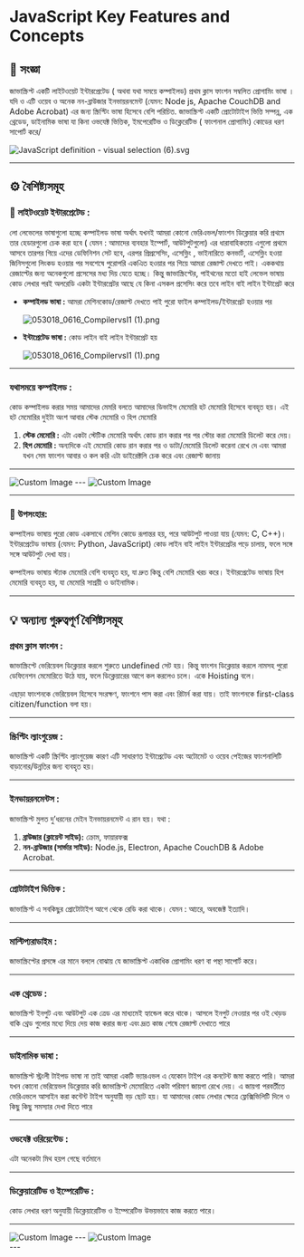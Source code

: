 
# JavaScript Key Features and Concepts





## **🧠 সংজ্ঞা**

জাভাস্ক্রিপ্ট একটি  লাইটওয়েট ইন্টারপ্রেটেড ( অথবা যথা সময়ে কম্পাইলড) প্রথম ক্লাস ফাংশন সম্বলিত  প্রোগামিং ভাষা ।  যদি ও এটি ওয়েব ও অনেক নন-ব্রাউজার ইনভায়রনমেন্ট (যেমন: Node js, Apache CouchDB and Adobe Acrobat)  এর জন্য স্ক্রিপ্টিং ভাষা হিসেবে বেশি পরিচিত. জাভাস্ক্রিপ্ট একটি প্রোটোটাইপ ভিত্তি সম্পন্ন,  এক থ্রেডেড, ডাইনামিক ভাষা যা কিনা ওভযেক্ট ভিত্তিক, ইমপেরেটিভ ও ডিক্লেরেটিভ ( ফাংশনাল প্রোগামিং) কোডের ধরণ সাপোর্ট করে/

![JavaScript definition - visual selection (6).svg](./JavaScript_definition_-_visual_selection_(6).svg)

---

## **⚙️ বৈশিষ্ট্যসমূহ**

### 🔹 **লাইটওয়েট ইন্টারপ্রেটেড :**

লো লেভেলের ভাষাগুলো হচ্ছে কম্পাইলড ভাষা অর্থাৎ যখনই আমরা কোনো ভেরিএভল/ফাংশন  ডিক্লেয়ার করি প্রথমে তার হেডারগুলো চেক করা হবে ( যেমন : আমাদের ব্যবহার ইম্পোর্ট, আউটপুটগুলো) এর ধারাবাহিকতায় এগুলো প্রথমে আসবে তারপর গিয়ে এদের ডেফিনিশন সেট হবে, এরপর প্রিপ্রসেসিং, এসেভ্লিং , ভাইনারিতে কনভার্ট,  এসেভ্লিং হওয়া জিনিসগুলো লিংকড হওয়ার পর সবশেষে পুরোপরি একএিত হওয়ার পর গিয়ে আমরা রেজাল্ট দেখতে পাই।  এককথায় রেজাল্টের জন্য অনেকগুলো প্রসেসের মধ্য দিয় যেতে হচ্ছে। কিন্তু জাভাস্ক্রিপ্টের, পাইথনের মতো হাই লেভেল ভাষায় কোড লেখার পরই অলরেডি একটা ইন্টারপ্রেটর আছে যে কিনা এসকল প্রসেসিং করে তবে লাইন বাই লাইন ইন্টাপ্রেট করে

- **কম্পাইলড ভাষা :** আমরা মেশিনকোড/রেজাল্ট দেখতে পাই পুরো ফাইল কম্পাইলড/ইন্টারপ্রেট হওয়ার পর
    
    ![053018_0616_CompilervsI1 (1).png](./b45bbdb1-4a1d-4be9-bbe5-26793bad8dfa.png)
    
- **ইন্টাপ্রেটেড ভাষা :** কোড লাইন বাই লাইন ইন্টারপ্রেট হয়
    
    ![053018_0616_CompilervsI1 (1).png](./8e1e087b-40e9-4783-ae2f-6840ef59628d.png)
    

---

###  **যথাসময়ে কম্পাইলড :**

কোড কম্পাইলড করার সময় আমাদের মেমরি বলতে আমাদের ডিভাইস মেমোরি হট মেমোরি হিসেবে ব্যবহৃত হয়। এই হট মেমোরির দুইটা অংশ আবার স্টেক মেমোরি ও হিপ মেমোরি

1. **স্টেক মেমোরি :** এটা একটা স্টেটিক মেমোরি অর্থাৎ কোড রান করার পর পর স্টোর করা মেমোরি ডিলেট করে দেয়।
2. **হিপ মেমোরি :** অন্যদিকে এই মেমোরি কোড রান করার পর ও ডাটা/মেমোরি ডিলেট করেনা রেখে দে এবং আমরা যখন সেম ফাংশন আবার ও কল করি এটা ডাইরেক্টলি চেক করে এবং রেজাল্ট জানায়
---

<div className=' flex flex-col lg:flex-row justify-between gap-5 lg:gap-0'>
<Image src={MemoryChart} alt="Custom Image" height={10000} className='  w-full lg:w-[49%]' />
---
<Image src={JsExecution} alt="Custom Image"height={100000} className='  w-full lg:w-[49%]' /></div>



---

### 🧾 **উপসংহার:**

কম্পাইলড ভাষায় পুরো কোড একসাথে মেশিন কোডে রূপান্তর হয়, পরে আউটপুট পাওয়া যায় (যেমন: C, C++)। ইন্টারপ্রেটেড ভাষায় (যেমন: Python, JavaScript) কোড লাইন বাই লাইন ইন্টারপ্রেটর পড়ে চালায়, ফলে সঙ্গে সঙ্গে আউটপুট দেখা যায়।

কম্পাইলড ভাষায় স্ট্যাক মেমোরি বেশি ব্যবহৃত হয়, যা দ্রুত কিন্তু বেশি মেমোরি খরচ করে। ইন্টারপ্রেটেড ভাষায় হিপ মেমোরি ব্যবহৃত হয়, যা মেমোরি সাশ্রয়ী ও ডাইনামিক।

---

## **💡 অন্যান্য গুরুত্বপূর্ণ বৈশিষ্ট্যসমূহ**



### **প্রথম ক্লাস ফাংশন :**

জাভাস্ক্রিপ্টে ভেরিয়েবল ডিক্লেয়ার করলে শুরুতে undefined সেট হয়। কিন্তু ফাংশন ডিক্লেয়ার করলে নামসহ পুরো ডেফিনেশন মেমোরিতে উঠে যায়, ফলে ডিক্লেয়ারের আগে কল করলেও চলে। একে Hoisting বলে।

এছাড়া ফাংশনকে ভেরিয়েবল হিসেবে সংরক্ষণ, ফাংশনে পাস করা এবং রিটার্ন করা যায়। তাই ফাংশনকে first-class citizen/function বলা হয়।

---

### **স্ক্রিপ্টিং ল্যাংগুয়েজ :**

জাভাস্ক্রিপ্ট একটি স্ক্রিপ্টিং ল্যাংগুয়েজ কারণ এটি সাধারণত ইন্টাপ্রেটেড এবং অটোমেট ও ওয়েব পেইজের ফাংশনালিটি বাড়ানোর/উন্নতির জন্য ব্যবহৃত হয়।

---

### **ইনভায়রনমেন্টস :**

জাভাস্ক্রিপ্ট মুলত দু’ধরনের মেইন ইনভায়রনমেন্ট এ রান হয়।  যথা :

1. **ব্রাউজার (ক্লায়েন্ট সাইড):** ক্রোম, ফায়ারফক্স
2. **নন-ব্রাউজার (সার্ভার সাইড):** Node.js, Electron, Apache CouchDB & Adobe Acrobat.

---

### **প্রোটাটাইপ ভিত্তিক :**

জাভাস্ক্রিপ্ট এ সবকিছুর প্রোটোটাইপ আগে থেকে রেডি করা থাকে।  যেমন : আ্যরে, অবজেক্ট ইত্যাদি।

---

### **মাল্টিপ্যরাডাইম :**

জাভাস্ক্রিপ্টের প্রসঙ্গে এর মানে বললে বোঝায় যে জাভাস্ক্রিপ্ট একাধিক প্রোগামিং ধরণ বা পন্থা সাপোর্ট করে।

---

### **এক থ্রেডেড :**

জাভাস্ক্রিপ্ট ইনপুট এবং আউটপুট এক ত্রেড এর মাধ্যমেই হ্যান্ডেল করে থাকে। আসলে ইনপুট নেওয়ার পর ওই থেড়ড বাকি থ্রেড গুলোর মধ্যে দিয়ে দেয় কাজ করার জন্য এবং দ্রূত কাজ শেষে রেজাল্ট দেখাতে পারে

---

### **ডাইনামিক ভাষা :**

জাভাস্ক্রিপ্ট স্ট্রংলী টাইপড ভাষা না তাই আমরা একটি ভ্যারএভল এ যেকোন টাইপ এর কনটেন্ট জমা করতে পারি। আমরা যখন কোনো ভেরিয়েভল ডিক্লেয়ার করি জাভাস্ক্রিপ্ট মেমোরিতে একটা পরিমাণ জায়গা রেখে দেয়। এ জায়গা পরবর্তীতে ভেরিএভলে আসাইন করা কন্টেন্ট টাইপ অনুযায়ী বড় ছোট হয়। যা আমাদের কোড লেখার ক্ষেত্রে ফ্লেক্সিভিলিটি দিলে ও কিছু কিছু সমস্যার দেখা দিতে পারে

---

### **ওভযেক্ট ওরিয়েন্টেড :**

এটা অনেকটা মিথ হয়প গেছে বর্তমানে

---

###  **ডিক্লেয়ারেটিভ ও ইম্পেরেটিভ :**

কোড লেখার ধরণ অনুযায়ী ডিক্লেয়ারেটিভ ও ইম্পেরেটিভ উভয়ভাবে কাজ করতে পারে।

---

<div className=' flex flex-col lg:flex-row justify-between gap-5 lg:gap-0'>
<Image src={features} alt="Custom Image"height={100000} className='  w-full lg:w-[49%]' />
---
<Image src={charactaristics} alt="Custom Image" height={10000} className='  w-full lg:w-[49%]' />
</div>
---
